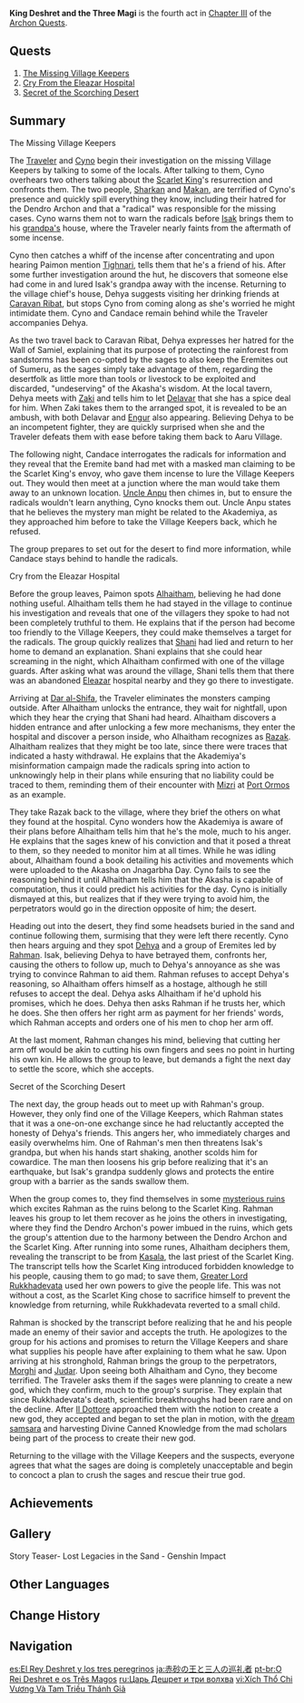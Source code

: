 {{Act Infobox
|image          = Story Card Chapter III Act IV.png
|type           = Archon
|chapter        = Chapter III
|actNum         = IV
|region         = Sumeru
|prev           = Dreams, Emptiness, Deception
|next           = Akasha Pulses, the Kalpa Flame Rises
|ARReq          = 35
|rep            = Sumeru
|repAmt         = 100
|repOrder       = 497
}}
'''King Deshret and the Three Magi''' is the fourth act in [[Chapter III]] of the [[Archon Quests]].

==Quests==
#[[The Missing Village Keepers]]
#[[Cry From the Eleazar Hospital]]
#[[Secret of the Scorching Desert]]

==Summary==
;The Missing Village Keepers
The [[Traveler]] and [[Cyno]] begin their investigation on the missing Village Keepers by talking to some of the locals. After talking to them, Cyno overhears two others talking about the [[Scarlet King]]'s resurrection and confronts them. The two people, [[Sharkan]] and [[Makan]], are terrified of Cyno's presence and quickly spill everything they know, including their hatred for the Dendro Archon and that a "radical" was responsible for the missing cases. Cyno warns them not to warn the radicals before [[Isak]] brings them to his [[Khalil|grandpa's]] house, where the Traveler nearly faints from the aftermath of some incense.

Cyno then catches a whiff of the incense after concentrating and upon hearing Paimon mention [[Tighnari]], tells them that he's a friend of his. After some further investigation around the hut, he discovers that someone else had come in and lured Isak's grandpa away with the incense. Returning to the village chief's house, Dehya suggests visiting her drinking friends at [[Caravan Ribat]], but stops Cyno from coming along as she's worried he might intimidate them. Cyno and Candace remain behind while the Traveler accompanies Dehya.

As the two travel back to Caravan Ribat, Dehya expresses her hatred for the Wall of Samiel, explaining that its purpose of protecting the rainforest from sandstorms has been co-opted by the sages to also keep the Eremites out of Sumeru, as the sages simply take advantage of them, regarding the desertfolk as little more than tools or livestock to be exploited and discarded, "undeserving" of the Akasha's wisdom. At the local tavern, Dehya meets with [[Zaki]] and tells him to let [[Delavar]] that she has a spice deal for him. When Zaki takes them to the arranged spot, it is revealed to be an ambush, with both Delavar and [[Engur]] also appearing. Believing Dehya to be an incompetent fighter, they are quickly surprised when she and the Traveler defeats them with ease before taking them back to Aaru Village.

The following night, Candace interrogates the radicals for information and they reveal that the Eremite band had met with a masked man claiming to be the Scarlet King's envoy, who gave them incense to lure the Village Keepers out. They would then meet at a junction where the man would take them away to an unknown location. [[Uncle Anpu]] then chimes in, but to ensure the radicals wouldn't learn anything, Cyno knocks them out. Uncle Anpu states that he believes the mystery man might be related to the Akademiya, as they approached him before to take the Village Keepers back, which he refused.

The group prepares to set out for the desert to find more information, while Candace stays behind to handle the radicals.

;Cry from the Eleazar Hospital
Before the group leaves, Paimon spots [[Alhaitham]], believing he had done nothing useful. Alhaitham tells them he had stayed in the village to continue his investigation and reveals that one of the villagers they spoke to had not been completely truthful to them. He explains that if the person had become too friendly to the Village Keepers, they could make themselves a target for the radicals. The group quickly realizes that [[Shani]] had lied and return to her home to demand an explanation. Shani explains that she could hear screaming in the night, which Alhaitham confirmed with one of the village guards. After asking what was around the village, Shani tells them that there was an abandoned [[Eleazar]] hospital nearby and they go there to investigate.

Arriving at [[Dar al-Shifa]], the Traveler eliminates the monsters camping outside. After Alhaitham unlocks the entrance, they wait for nightfall, upon which they hear the crying that Shani had heard. Alhaitham discovers a hidden entrance and after unlocking a few more mechanisms, they enter the hospital and discover a person inside, who Alhaitham recognizes as [[Razak]]. Alhaitham realizes that they might be too late, since there were traces that indicated a hasty withdrawal. He explains that the Akademiya's misinformation campaign made the radicals spring into action to unknowingly help in their plans while ensuring that no liability could be traced to them, reminding them of their encounter with [[Mizri]] at [[Port Ormos]] as an example.

They take Razak back to the village, where they brief the others on what they found at the hospital. Cyno wonders how the Akademiya is aware of their plans before Alhaitham tells him that he's the mole, much to his anger. He explains that the sages knew of his conviction and that it posed a threat to them, so they needed to monitor him at all times. While he was idling about, Alhaitham found a book detailing his activities and movements which were uploaded to the Akasha on Jnagarbha Day. Cyno fails to see the reasoning behind it until Alhaitham tells him that the Akasha is capable of computation, thus it could predict his activities for the day. Cyno is initially dismayed at this, but realizes that if they were trying to avoid him, the perpetrators would go in the direction opposite of him; the desert.

Heading out into the desert, they find some headsets buried in the sand and continue following them, surmising that they were left there recently. Cyno then hears arguing and they spot [[Dehya]] and a group of Eremites led by [[Rahman]]. Isak, believing Dehya to have betrayed them, confronts her, causing the others to follow up, much to Dehya's annoyance as she was trying to convince Rahman to aid them. Rahman refuses to accept Dehya's reasoning, so Alhaitham offers himself as a hostage, although he still refuses to accept the deal. Dehya asks Alhaitham if he'd uphold his promises, which he does. Dehya then asks Rahman if he trusts her, which he does. She then offers her right arm as payment for her friends' words, which Rahman accepts and orders one of his men to chop her arm off.

At the last moment, Rahman changes his mind, believing that cutting her arm off would be akin to cutting his own fingers and sees no point in hurting his own kin. He allows the group to leave, but demands a fight the next day to settle the score, which she accepts.

;Secret of the Scorching Desert
The next day, the group heads out to meet up with Rahman's group. However, they only find one of the Village Keepers, which Rahman states that it was a one-on-one exchange since he had reluctantly accepted the honesty of Dehya's friends. This angers her, who immediately charges and easily overwhelms him. One of Rahman's men then threatens Isak's grandpa, but when his hands start shaking, another scolds him for cowardice. The man then loosens his grip before realizing that it's an earthquake, but Isak's grandpa suddenly glows and protects the entire group with a barrier as the sands swallow them.

When the group comes to, they find themselves in some [[Mysterious Ruins|mysterious ruins]] which excites Rahman as the ruins belong to the Scarlet King. Rahman leaves his group to let them recover as he joins the others in investigating, where they find the Dendro Archon's power imbued in the ruins, which gets the group's attention due to the harmony between the Dendro Archon and the Scarlet King. After running into some runes, Alhaitham deciphers them, revealing the transcript to be from [[Kasala]], the last priest of the Scarlet King. The transcript tells how the Scarlet King introduced forbidden knowledge to his people, causing them to go mad; to save them, [[Greater Lord Rukkhadevata]] used her own powers to give the people life. This was not without a cost, as the Scarlet King chose to sacrifice himself to prevent the knowledge from returning, while Rukkhadevata reverted to a small child.

Rahman is shocked by the transcript before realizing that he and his people made an enemy of their savior and accepts the truth. He apologizes to the group for his actions and promises to return the Village Keepers and share what supplies his people have after explaining to them what he saw. Upon arriving at his stronghold, Rahman brings the group to the perpetrators, [[Morghi]] and [[Judar]]. Upon seeing both Alhaitham and Cyno, they become terrified. The Traveler asks them if the sages were planning to create a new god, which they confirm, much to the group's surprise. They explain that since Rukkhadevata's death, scientific breakthroughs had been rare and on the decline. After [[Il Dottore]] approached them with the notion to create a new god, they accepted and began to set the plan in motion, with the [[The Morn a Thousand Roses Brings|dream samsara]] and harvesting Divine Canned Knowledge from the mad scholars being part of the process to create their new god.

Returning to the village with the Village Keepers and the suspects, everyone agrees that what the sages are doing is completely unacceptable and begin to concoct a plan to crush the sages and rescue their true god.

==Achievements==
{{Achievement Topic Table|quest=King Deshret and the Three Magi}}

==Gallery==
<gallery>
Story Teaser- Lost Legacies in the Sand - Genshin Impact
</gallery>
<!--
==Trivia==
-->
==Other Languages==
{{Other Languages
|en      = King Deshret and the Three Magi
|zhs     = 赤土之王与三朝圣者
|zhs_rm  = Chìtǔ zhī Wáng yǔ Sān Cháoshèng-zhě
|zht     = 赤土之王與三朝聖者
|zht_rm  = Chìtǔ zhī Wáng yǔ Sān Cháoshèng-zhě
|zh_tl   = King of the Red Earth and the Three Pilgrims
|ja      = 赤砂の王と三人の巡礼者
|ja_rm   = Akazuna no Ou to Sannin no Junreisha{{Assumed}}
|ja_tl   = King of the Red Sands and the Three Pilgrims
|ko      = 적토의 왕과 세 순례자
|ko_rm   = Jeokto-ui Wanggwa Se Sullyeja
|ko_tl   = King of the Red Earth and the Three Pilgrims
|es      = El Rey Deshret y los tres peregrinos
|es_tl   = King Deshret and the Three Pilgrims
|fr      = Le roi Deshret et les trois mages
|fr_tl   = The King Deshret and the Three Mages
|ru      = Царь Дешрет и три волхва
|ru_tl   = {{w|Tsar}} Deshret and the Three {{w|Volkhv}}s
|ru_note = {{Lang|mini=1|ru=Царь|ru_rm=Tsar'}} and {{Lang|mini=1|ru=волхв|ru_rm=volkhv}} are old slavic terms roughly synonymous to "king" and "magus" respectively.
|th      = ราชันมงกุฎแดงและโหราจารย์ทั้งสาม
|th_rm   = Rachan Mongkut Daeng Lea Horacharn Tang Sam
|th_tl   = The Red Crown King and the Three Magi
|vi      = {{tt|Xích Thổ Chi Vương|赤土之王}} Và {{tt|Tam Triều Thánh Giả|三朝聖者}}
|vi_tl   = King of the Red Earth and the Three Pilgrims{{Sino|vi|part=1}}
|de      = König Deshret und die drei Heiligen
|de_tl   = King Deshret and the Three Saints
|id      = Raja Tanah Merah dan Tiga Peziarah
|id_tl   = Red Dirt King and Three Pilgrims
|pt      = O Rei Deshret e os Três Magos
|pt_tl   = King Deshret and the Three Mages
|tr      = Kral Deshret ve Üç Büyücü
|tr_tl   = 
|it      = Re Deshret e i tre magi
|it_tl   = 
}}

==Change History==
{{Change History|3.1}}

==Navigation==
{{Archon Quest Navbox|Chapter III}}

[[es:El Rey Deshret y los tres peregrinos]]
[[ja:赤砂の王と三人の巡礼者]]
[[pt-br:O Rei Deshret e os Três Magos]]
[[ru:Царь Дешрет и три волхва]]
[[vi:Xích Thổ Chi Vương Và Tam Triều Thánh Giả]]